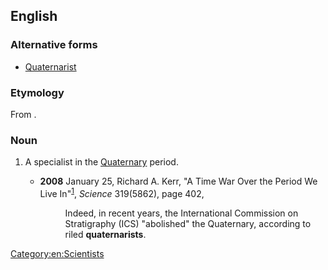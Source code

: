 ==English==

===Alternative forms===
*[[Quaternarist]]

===Etymology===
From {{suffix|Quaternary|ist|lang=en}}.

===Noun===
{{en-noun}}

# {{context|geology|paleontology|lang=en}} A specialist in the [[Quaternary]] period.
#*'''2008''' January 25, Richard A. Kerr, "A Time War Over the Period We Live In"<sup>[http://www.sciencemag.org/cgi/content/full/319/5862/402]</sup>, ''Science'' 319(5862), page 402,
#*:Indeed, in recent years, the International Commission on Stratigraphy (ICS) "abolished" the Quaternary, according to riled '''quaternarists'''.

[[Category:en:Scientists]]